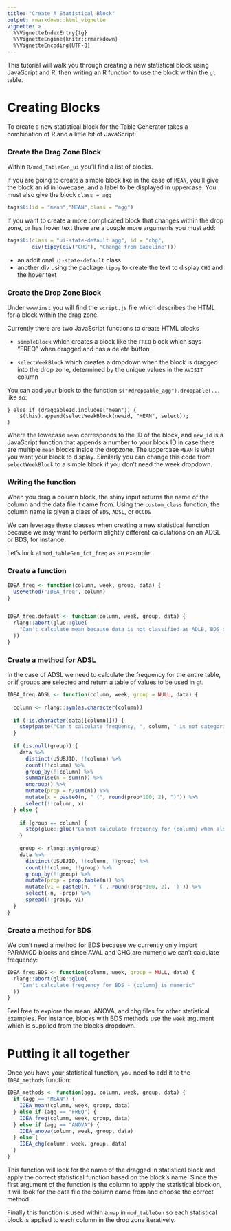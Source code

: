 ```yaml
---
title: "Create A Statistical Block"
output: rmarkdown::html_vignette
vignette: >
  %\VignetteIndexEntry{tg}
  %\VignetteEngine{knitr::rmarkdown}
  %\VignetteEncoding{UTF-8}
---
```


This tutorial will walk you through creating a new statistical block using JavaScript and R, then writing an R function to use the block within the `gt` table. 

# Creating Blocks

To create a new statistical block for the Table Generator takes a combination of R and a little bit of JavaScript:

### Create the Drag Zone Block

Within `R/mod_TableGen_ui` you'll find a list of blocks.

If you are going to create a simple block like in the case of `MEAN`, you'll give the block an id in lowecase, and a label to be displayed in uppercase. You must also give the block `class = agg`

```r
tags$li(id = "mean","MEAN",class = "agg")
```

If you want to create a more complicated block that changes within the drop zone, or has hover text there are a couple more arguments you must add:

```r
tags$li(class = "ui-state-default agg", id = "chg",
        div(tippy(div("CHG"), "Change from Baseline")))
```

- an additional `ui-state-default` class
- another div using the package `tippy` to create the text to display `CHG` and the hover text

### Create the Drop Zone Block

Under `www/inst` you will find the `script.js` file which describes the HTML for a block within the drag zone. 

Currently there are two JavaScript functions to create HTML blocks

- `simpleBlock` which creates a block like the `FREQ` block which says "FREQ" when dragged and has a delete button

- `selectWeekBlock` which creates a dropdown when the block is dragged into the drop zone, determined by the unique values in the `AVISIT` column

You can add your block to the function `$("#droppable_agg").droppable(...` like so:

```
} else if (draggableId.includes("mean")) {
    $(this).append(selectWeekBlock(newid, "MEAN", select));
}
```

Where the lowecase `mean` corresponds to the ID of the block, and `new_id` is a JavaScript function that appends a number to your block ID in case there are multiple `mean` blocks inside the dropzone. The uppercase `MEAN` is what you want your block to display. Similarly you can change this code from `selectWeekBlock` to a simple block if you don't need the week dropdown.

### Writing the function

When you drag a column block, the shiny input returns the name of the column and the data file it came from. Using the `custom_class` function, the column name is given a class of `BDS`, `ADSL`, or `OCCDS`

We can leverage these classes when creating a new statistical function because we may want to perform slightly different calculations on an ADSL or BDS, for instance.

Let's look at `mod_tableGen_fct_freq` as an example:


### Create a function

```r
IDEA_freq <- function(column, week, group, data) {
  UseMethod("IDEA_freq", column)
}


IDEA_freq.default <- function(column, week, group, data) {
  rlang::abort(glue::glue(
    "Can't calculate mean because data is not classified as ADLB, BDS or OCCDS"
  ))
}
```


### Create a method for ADSL

In the case of ADSL we need to calculate the frequency for the entire table, or if groups are selected and return a table of values to be used in gt.

```r
IDEA_freq.ADSL <- function(column, week, group = NULL, data) {
  
  column <- rlang::sym(as.character(column))
  
  if (!is.character(data[[column]])) {
    stop(paste("Can't calculate frequency, ", column, " is not categorical"))
  }
  
  if (is.null(group)) {
    data %>%
      distinct(USUBJID, !!column) %>%
      count(!!column) %>%
      group_by(!!column) %>%
      summarise(n = sum(n)) %>%
      ungroup() %>%
      mutate(prop = n/sum(n)) %>%
      mutate(x = paste0(n, " (", round(prop*100, 2), ")")) %>%
      select(!!column, x)
  } else {
    
    if (group == column) {
      stop(glue::glue("Cannot calculate frequency for {column} when also set as group."))
    }
    
    group <- rlang::sym(group)
    data %>%
      distinct(USUBJID, !!column, !!group) %>%
      count(!!column, !!group) %>%
      group_by(!!group) %>%
      mutate(prop = prop.table(n)) %>%
      mutate(v1 = paste0(n, ' (', round(prop*100, 2), ')')) %>%
      select(-n, -prop) %>% 
      spread(!!group, v1)
  }
}
```

### Create a method for BDS

We don't need a method for BDS because we currently only import PARAMCD blocks and since AVAL and CHG are numeric we can't calculate frequency:

```r
IDEA_freq.BDS <- function(column, week, group = NULL, data) {
  rlang::abort(glue::glue(
    "Can't calculate frequency for BDS - {column} is numeric"
  ))
}
```

Feel free to explore the mean, ANOVA, and chg files for other statistical examples. For instance, blocks with BDS methods use the `week` argument which is supplied from the block's dropdown. 

# Putting it all together

Once you have your statistical function, you need to add it to the `IDEA_methods` function:

```r
IDEA_methods <- function(agg, column, week, group, data) {
  if (agg == "MEAN") {
    IDEA_mean(column, week, group, data)
  } else if (agg == "FREQ") {
    IDEA_freq(column, week, group, data)
  } else if (agg == "ANOVA") {
    IDEA_anova(column, week, group, data)
  } else {
    IDEA_chg(column, week, group, data)
  }
}
```

This function will look for the name of the dragged in statistical block and apply the correct statistical function based on the block's name. Since the first argument of the function is the column to apply the statistical block on, it will look for the data file the column came from and choose the correct method. 

Finally this function is used within a `map` in `mod_tableGen` so each statistical block is applied to each column in the drop zone iteratively. 